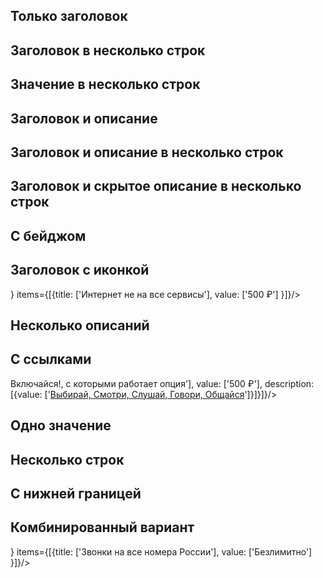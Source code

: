 
## Только заголовок

<Playground>
    <ContentArea>
        <DemoWrapper>
            <Property items={[{title: ['Звонки на все номера России'], value: ['500 ₽'] }]}/>
        </DemoWrapper>
    </ContentArea>
</Playground>

## Заголовок в несколько строк

<Playground>
    <ContentArea>
        <DemoWrapper>
            <Property items={[{title: ['Детализация в салонах МегаФона', 'Оплачивается каждый день заказанной детализации.'], value: ['2ГБ'] }]}/>
        </DemoWrapper>
    </ContentArea>
</Playground>

## Значение в несколько строк

<Playground>
    <ContentArea>
        <DemoWrapper>
            <Property items={[{title: ['Звонки на все номера России'], value: ['500 ₽', '1000 Гб'] }]}/>
        </DemoWrapper>
    </ContentArea>
</Playground>

## Заголовок и описание

<Playground>
    <ContentArea>
        <DemoWrapper>
            <Property items={[{title: ['Интернет не на все сервисы'], description: [{value: ['Boom, Yandex.Музыка, Zvooq, ВКонтакте Музыка']}] }]}/>
        </DemoWrapper>
    </ContentArea>
</Playground>

## Заголовок и описание в несколько строк

<Playground>
    <ContentArea>
        <DemoWrapper>
            <Property items={[{title: ['Интернет не на все сервисы'], description: [{value: ['Boom, Yandex.Музыка, Zvooq, ВКонтакте Музыка', 'Google Play Music, Apple Music, онлайн радио.']}], value: ['500 ₽'] }]}/>
        </DemoWrapper>
    </ContentArea>
</Playground>

## Заголовок и скрытое описание в несколько строк

<Playground>
    <ContentArea>
        <DemoWrapper>
            <Property items={[{title: ['Музыкальные сервисы'], description: [{value: ['Звонки на местные городские номера, когда вы находитесь дома,', 'оплачиваются отдельно.'], isCollapsible: true}], value: ['500 ₽'] }]}/>
        </DemoWrapper>
    </ContentArea>
</Playground>

## С бейджом

<Playground>
    <ContentArea>
        <DemoWrapper>
            <Property badge={'Акция'} items={[{title: ['Звонки на все номера России'], value: ['500 ₽'] }]}/>
        </DemoWrapper>
    </ContentArea>
</Playground>

## Заголовок c иконкой

<Playground>
    <ContentArea>
        <DemoWrapper>
            <Property icon={<WiFi style={{ display: 'block', fill: '#00B956' }} />} items={[{title: ['Интернет не на все сервисы'], value: ['500 ₽'] }]}/>
        </DemoWrapper>
    </ContentArea>
</Playground>

## Несколько описаний

<Playground>
    <ContentArea>
        <DemoWrapper>
            <Property items={[{title: ['Доп звонки'], value: ['500 ₽'], description: [{value: ['После израсходования пакета минут звонки на номера МегаФона России предоставляются безлимитно.']}, {value: ['Звонки на местные городские номера, когда вы находитесь дома, оплачиваются отдельно.'], isCollapsible: true}]}]}/>
        </DemoWrapper>
    </ContentArea>
</Playground>

## С ссылками

<Playground>
    <ContentArea>
        <DemoWrapper>
            <Property items={[{title: ['Тарифы <a href="https://moscow.megafon.ru">Включайся!</a>, с которыми работает опция'], value: ['500 ₽'], description: [{value: ['<a href="https://moscow.megafon.ru">Выбирай, Смотри, Слушай, Говори, Общайся</a>']}]}]}/>
        </DemoWrapper>
    </ContentArea>
</Playground>

## Одно значение

<Playground>
    <ContentArea>
        <DemoWrapper>
            <Property mergedValue='500 ₽'items={[{title: ['Музыкальные сервисы'], description: [{value: ['Boom, Yandex.Музыка, Zvooq, ВКонтакте Музыка,  Google Play Music, Apple Music, онлайн радио.']}]}, {title: ['Интернет не на все сервисы'], description: [{value: ['Звонки на местные городские номера, когда вы находитесь дома,', 'оплачиваются отдельно.']}] }]}/>
        </DemoWrapper>
    </ContentArea>
</Playground>

## Несколько строк

<Playground>
    <ContentArea>
        <DemoWrapper>
            <Property multirow items={[{title: ['Абонентская плата:']}, {value: ['500 ₽'], description: [{value: ['Звонки на все номера России']}]}, {value: ['500 ₽'], description: [{value: ['Звонки на все номера России']}]}, {value: ['500 ₽'], description: [{value: ['Звонки на все номера России']}]}]}/>
        </DemoWrapper>
    </ContentArea>
</Playground>

## С нижней границей

<Playground>
    <ContentArea>
        <DemoWrapper>
            <Property items={[{title: ['Звонки на все номера России'], value: ['500 ₽']}]} borderBottom/>
        </DemoWrapper>
    </ContentArea>
</Playground>

## Комбинированный вариант

<Playground>
    <ContentArea>
        <DemoWrapper>
            <Property items={[{title: ['Доп звонки'], description: [{value: ['После израсходования пакета минут звонки на номера МегаФона России предоставляются безлимитно.']},{value: ['Звонки на местные городские номера, когда вы находитесь дома, оплачиваются отдельно.'], isCollapsible: true}]}]}/>
            <Property icon={<WiFi style={{ display: 'block', fill: '#00B956' }} />} items={[{title: ['Звонки на все номера России'], value: ['Безлимитно'] }]}/>
            <Property mergedValue='500 ₽' badge={'Акция'} items={[{title: ['Музыкальные сервисы'], description: [{value: ['Boom, Yandex.Музыка, Zvooq, ВКонтакте Музыка,  Google Play Music, Apple Music, онлайн радио.']}]}, {title: ['Интернет не на все сервисы'], description: [{value: ['Звонки на местные городские номера, когда вы находитесь дома,', 'оплачиваются отдельно.']}] }]}/>
            <Property multirow items={[{title: ['Абонентская плата:']}, {value: ['500 ₽'], description: [{value: ['Звонки на все номера России']}]}, {value: ['3 ₽ в сутки'], description: [{value: ['SMS на прочие номера России']}]}]}/>
        </DemoWrapper>
    </ContentArea>
</Playground>

